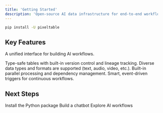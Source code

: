 ```yaml
---
title: 'Getting Started'
description: 'Open-source AI data infrastructure for end-to-end workflows'
---
```


```bash
pip install -U pixeltable
```

## Key Features

A unified interface for building AI workflows.

<CardGroup cols={2}>
  <Card title="Persistent Versioned Storage" icon="database">
   Type-safe tables with built-in version control and lineage tracking.
  </Card>
  
  <Card title="Multimodal Processing" icon="film">
    Diverse data types and formats are supported (text, audio, video, etc.).
  </Card>

  <Card title="Automated Graph Orchestration" icon="diagram-project" >
    Built-in parallel processing and dependency management.
  </Card>

  <Card title="Incremental Updates" icon="rotate">
    Smart, event-driven triggers for continuous workflows.
  </Card>
</CardGroup>

## Next Steps

<CardGroup cols={3}>
  <Card title="Installation" icon="download" href="/docs/overview/installation">
    Install the Python package
  </Card>
  
  <Card title="Quick Start" icon="play" href="/docs/overview/quick-start">
    Build a chatbot
  </Card>
  
  <Card title="Examples" icon="lightbulb">
    Explore AI workflows
  </Card>
</CardGroup>